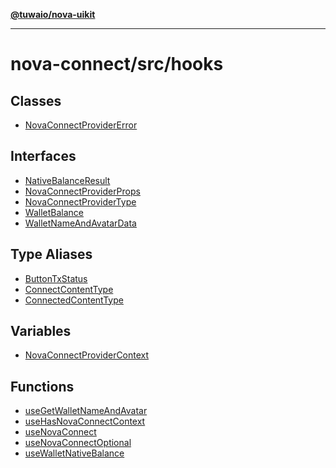 [**@tuwaio/nova-uikit**](../../../README.md)

***

# nova-connect/src/hooks

## Classes

- [NovaConnectProviderError](classes/NovaConnectProviderError.md)

## Interfaces

- [NativeBalanceResult](interfaces/NativeBalanceResult.md)
- [NovaConnectProviderProps](interfaces/NovaConnectProviderProps.md)
- [NovaConnectProviderType](interfaces/NovaConnectProviderType.md)
- [WalletBalance](interfaces/WalletBalance.md)
- [WalletNameAndAvatarData](interfaces/WalletNameAndAvatarData.md)

## Type Aliases

- [ButtonTxStatus](type-aliases/ButtonTxStatus.md)
- [ConnectContentType](type-aliases/ConnectContentType.md)
- [ConnectedContentType](type-aliases/ConnectedContentType.md)

## Variables

- [NovaConnectProviderContext](variables/NovaConnectProviderContext.md)

## Functions

- [useGetWalletNameAndAvatar](functions/useGetWalletNameAndAvatar.md)
- [useHasNovaConnectContext](functions/useHasNovaConnectContext.md)
- [useNovaConnect](functions/useNovaConnect.md)
- [useNovaConnectOptional](functions/useNovaConnectOptional.md)
- [useWalletNativeBalance](functions/useWalletNativeBalance.md)

